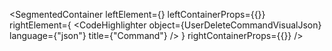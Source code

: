 
<SegmentedContainer
  leftElement={<UserDeleteCommandDesc />}
  leftContainerProps={{}}
  rightElement={
    <CodeHighlighter
      object={UserDeleteCommandVisualJson}
      language={"json"}
      title={"Command"}
    />
  }
  rightContainerProps={{}}
/>
